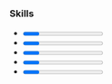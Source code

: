 
### Skills

- <EmList values="Angular, Typescript, RxJs, Ionic, Bootstrap, git"/>
  <Progress score="9.5"/>

- <EmList values="Java, Spring, MongoDB, Docker"/>
  <Progress score="8.5"/>

- <EmList values="SQL, Jenkins, GitHub CI, Keycloak"/>
  <Progress score="6.5"/>

- <EmList values="RabbitMQ, React, Kubernetes"/>
  <Progress score="5.5"/>

- <EmList values="Vue.js, Python, C++"/>
  <Progress score="3.5"/>
